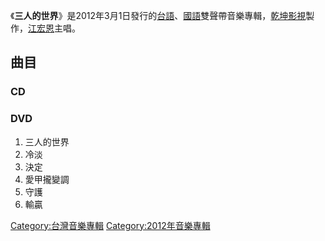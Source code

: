{{Infobox Album 
|  Name        = 三人的世界
|  Type        = [[錄音室專輯|錄音室專輯]]
|  Artist      = [[江宏恩|江宏恩]]
|  Cover       = 
|  Released    = 2012年3月1日
|  Recorded    = {{flagicon|ROC}}
|  Genre       = [[國语流行|國语流行]]、[[臺语流行|臺语流行]]
|  Length      = 
|  Label       = [[乾坤影視|乾坤影視]]
|  Producer    = 
|  Reviews     =
|  Certification = 
|  Chart position = 
|  Last album  = '''[[心願_(江宏恩專輯)|心願]]'''<br />（''2011年''）
|  This album  = '''三人的世界'''<br />（''2012年''）
|  Next album  = '''[[受罪|受罪]]'''<br />（''2013年''）
}}
《'''三人的世界'''》是2012年3月1日發行的[[台語|台語]]、[[國語|國語]]雙聲帶音樂專輯，[[乾坤影視|乾坤影視]]製作，[[江宏恩|江宏恩]]主唱。

== 曲目 ==
=== CD ===
{{Track listing
|headline = 
|full_width = 
| total_length =

| title1 = 三人的世界（ft.[[林子娟|林子娟]]）
| note1 = 三立29台八點檔牽手片頭金曲MV
| music1 = [[王宗凱|王宗凱]]
| lyrics1 = [[王宗凱|王宗凱]]
| arranger1 = 
| length1 = 

| title2 = 冷淡
| note2 = [[黄雨欣|黄雨欣]]出演MV，[[鸟来伯与十三姨|鸟来伯与十三姨]]片头曲
| music2 =  [[黃明洲|黃明洲]]、[[吳舜華|吳舜華]]
| lyrics2 = [[邱宏瀛|邱宏瀛]]
| arranger2 =  
| length2 = 

| title3 = 決定
| note3 = 
| music3 = [[林東松|林東松]]
| lyrics3 = [[林東松|林東松]]
| arranger3 =  
| length3 = 

| title4 = 愛甲攏變調
| note4 =  
| music4 = 
| lyrics4 = 
| arranger4 =  
| length4 = 

| title5 = 守護
| note5 =  
| music5 = 
| lyrics5 = 
| arranger5 =  
| length5 = 

| title6 = 輸贏
| note6 = 
| music6 = 
| lyrics6 = 
| arranger6 =  
| length6 = 

| title7 = 放開你的心
| note7 = 
| music7 = 
| lyrics7 =
| arranger7=  
| length7 = 

| title8 = 浪漫愛情戲
| note8 =  
| music8 = 
| lyrics8 = 
| arranger8 =  
| length8 = 

| title9 = 愛情悲劇
| note9 =  
| music9 =
| lyrics9 =  	 	
| arranger9 = 
| length9 = 

| title10 = 故鄉的歌
| note10 =  
| music10 = 
| lyrics10 = 
| arranger10 =  
| length10 = 
}}

=== DVD ===
#三人的世界
#冷淡
#決定
#愛甲攏變調
#守護
#輸贏
[[Category:台灣音樂專輯|Category:台灣音樂專輯]]
[[Category:2012年音樂專輯|Category:2012年音樂專輯]]